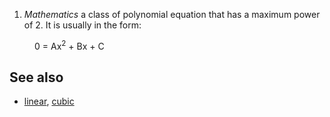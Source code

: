 #''Mathematics'' a class of polynomial equation that has a maximum power of 2.  It is usually in the form:

:0 = Ax<sup>2</sup> + Bx + C

==See also==
*[[linear]], [[cubic]]